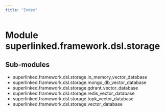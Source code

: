 ```yaml
---
title: "Index"
---
```


Module superlinked.framework.dsl.storage
========================================

Sub-modules
-----------
* superlinked.framework.dsl.storage.in_memory_vector_database
* superlinked.framework.dsl.storage.mongo_db_vector_database
* superlinked.framework.dsl.storage.qdrant_vector_database
* superlinked.framework.dsl.storage.redis_vector_database
* superlinked.framework.dsl.storage.topk_vector_database
* superlinked.framework.dsl.storage.vector_database